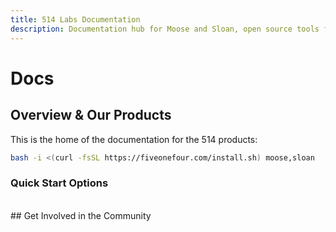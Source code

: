 ```yaml
---
title: 514 Labs Documentation
description: Documentation hub for Moose and Sloan, open source tools for building analytical backends and automated data engineering
---
```



# Docs

<Card className="pt-2 px-6 pb-6">

## Overview & Our Products
This is the home of the documentation for the 514 products:

```bash filename="Installation" copy
bash -i <(curl -fsSL https://fiveonefour.com/install.sh) moose,sloan
```

<CTACards>
  <CTACard
    title="Stack"
    description="Open source Typescript or Python tooling to build analytical backends"
    ctaLink="/moose"
    ctaLabel="Start Developing"
    badge={{
      variant: "moose",
      text: "MooseStack"
    }}
    isMooseModule={true}
  />
  <CTACard
    title="AI Co-Pilot"
    description="Tools and agents exposed through an easy to configure MCP server"
    ctaLink="/sloan"
    ctaLabel="Get Started with Sloan"
    badge={{
      variant: "sloan",
      text: "Sloan"
    }}
  />
</CTACards>

### Quick Start Options

<CTACards>
  <CTACard
    title="Start from a Template Environment"
    description="Bootstrap your User-Facing Analytics or Operational Data Warehouse application by cloning this template monorepo"
    ctaLink="https://github.com/514-labs/area-code"
    ctaLabel="View Repo"
    badge={{
      text: "Area Code",
      variant: "default"
    }}
  />
  <CTACard
    title="Start from your Existing Environment"
    description="Already have a ClickHouse database? Bootstrap a Moose project directly from your existing tables"
    ctaLink="/moose/getting-started/from-clickhouse"
    ctaLabel="Import from ClickHouse"
    badge={{
      variant: "default",
      text: "ClickHouse"
    }}
  />
</CTACards>
</Card>


<br />

<Card className="pt-2 px-6 pb-6">
## Get Involved in the Community

<Contact />
</Card>